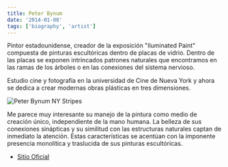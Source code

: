 ```yaml
---
title: Peter Bynum
date: '2014-01-08'
tags: ['biography', 'artist']
---
```


Pintor estadounidense, creador de la exposición "Iluminated Paint" compuesta de pinturas escultóricas dentro de placas de vidrio. Dentro de las placas se exponen intrincados patrones naturales que encontramos en las ramas de los árboles o en las conexiones del sistema nervioso.

Estudio cine y fotografía en la universidad de Cine de Nueva York y ahora se dedica a crear modernas obras plásticas en tres dimensiones.

![Peter Bynum NY Stripes](/Images/StripesPB.jpg)

Me parece muy interesante su manejo de la pintura como medio de creación único, independiente de la mano humana. La belleza de sus conexiones sinápticas y su similitud con las estructuras naturales captan de inmediato la atención. Estas características se acentúan con la imponente presencia monolítica y traslucida de sus pinturas escultóricas.

* [Sitio Oficial](http://www.peterbynum.com/)

